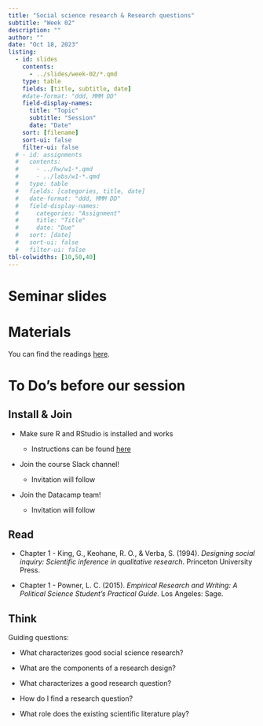 ```yaml
---
title: "Social science research & Research questions"
subtitle: "Week 02"
description: ""
author: ""
date: "Oct 18, 2023"
listing:
  - id: slides
    contents:
      - ../slides/week-02/*.qmd
    type: table
    fields: [title, subtitle, date]
    #date-format: "ddd, MMM DD"
    field-display-names:
      title: "Topic"
      subtitle: "Session"
      date: "Date"
    sort: [filename]
    sort-ui: false
    filter-ui: false
  # - id: assignments
  #   contents:
  #     - ../hw/w1-*.qmd
  #     - ../labs/w1-*.qmd
  #   type: table
  #   fields: [categories, title, date]
  #   date-format: "ddd, MMM DD"
  #   field-display-names:
  #     categories: "Assignment"
  #     title: "Title"
  #     date: "Due"
  #   sort: [date]
  #   sort-ui: false
  #   filter-ui: false
tbl-colwidths: [10,50,40]
---
```


# Seminar slides

::: {#slides}
:::

# Materials

You can find the readings [here](https://lms.uibk.ac.at/url/RepositoryEntry/5512593691/CourseNode/108557700384931/path%3D~~Week%2002/0).

# To Do's before our session

::: panel-tabset
## Install & Join

-   Make sure R and RStudio is installed and works

    -   Instructions can be found [here](https://lms.uibk.ac.at/url/RepositoryEntry/5512593691/CourseNode/108557700384931/path%3D~~Week%2002/0)

-   Join the course Slack channel!

    -   Invitation will follow

-   Join the Datacamp team!

    -   Invitation will follow

## Read

-   Chapter 1 - King, G., Keohane, R. O., & Verba, S. (1994). *Designing social inquiry: Scientific inference in qualitative research*. Princeton University Press.

-   Chapter 1 - Powner, L. C. (2015). *Empirical Research and Writing: A Political Science Student's Practical Guide*. Los Angeles: Sage.

## Think

Guiding questions:

-   What characterizes good social science research?

-   What are the components of a research design?

-   What characterizes a good research question?

-   How do I find a research question?

-   What role does the existing scientific literature play?
:::
